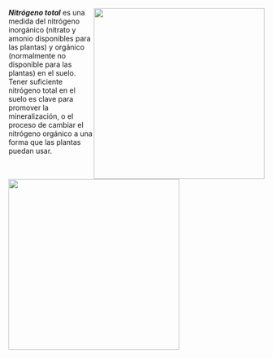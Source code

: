 <!-- Image wrapped around text for HTML -->

::: {.content-visible when-format="html"}
![](https://raw.githack.com/WA-Department-of-Agriculture/soils/main/figures/tn-spanish.png){width="3.5in"
style="float:right"
fig-alt="El nitrógeno total (TN) mide diferentes formas de nitrógeno en el suelo y está estrechamente relacionado con la productividad del suelo. Hay un círculo grande con dos círculos más pequeños en el interior que están etiquetados como depósitos de N orgánico (no disponibles, pero pueden estar disponibles durante la temporada de crecimiento mediante procesamiento microbiano) y depósitos de N inorgánico (cambian muy rápidamente y deben medirse con frecuencia, pero la planta está disponible). . Dentro del círculo de depósitos de N orgánico hay dos círculos más etiquetados como nitrógeno potencialmente mineralizable y proteína de suelo ACE. Dentro del círculo de depósitos de N inorgánico hay dos círculos más etiquetados como nitrato y amonio."}
:::

***Nitrógeno total*** es una medida del nitrógeno inorgánico (nitrato y amonio
disponibles para las plantas) y orgánico (normalmente no disponible para las
plantas) en el suelo. Tener suficiente nitrógeno total en el suelo es clave para
promover la mineralización, o el proceso de cambiar el nitrógeno orgánico a una
forma que las plantas puedan usar.

<!-- Image below around text for docx -->

::: {.content-visible unless-format="html"}
![](https://raw.githack.com/WA-Department-of-Agriculture/soils/main/figures/tn-spanish.png){height="3.5in"
fig-alt="El nitrógeno total (TN) mide diferentes formas de nitrógeno en el suelo y está estrechamente relacionado con la productividad del suelo. Hay un círculo grande con dos círculos más pequeños en el interior que están etiquetados como depósitos de N orgánico (no disponibles, pero pueden estar disponibles durante la temporada de crecimiento mediante procesamiento microbiano) y depósitos de N inorgánico (cambian muy rápidamente y deben medirse con frecuencia, pero la planta está disponible). . Dentro del círculo de depósitos de N orgánico hay dos círculos más etiquetados como nitrógeno potencialmente mineralizable y proteína de suelo ACE. Dentro del círculo de depósitos de N inorgánico hay dos círculos más etiquetados como nitrato y amonio."}
:::